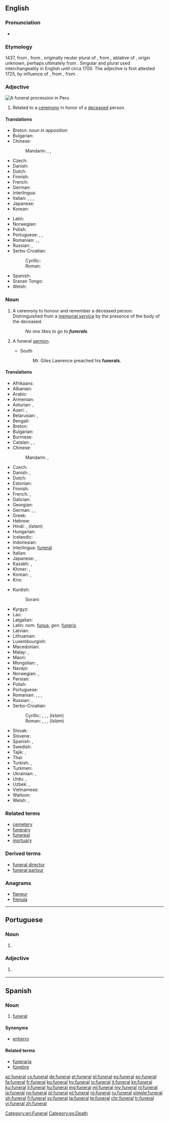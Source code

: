 ==English==
{{wikipedia}}

===Pronunciation===
* {{audio|en-us-funeral.ogg|Audio (US)|lang=en}}

===Etymology===
1437, from {{etyl|frm|en}} {{term|funerailles||funeral rites|lang=frm}} {{g|p}}, from {{etyl|ML.|en}} {{term|funeralia||funeral rites|lang=la}}, originally neuter plural of {{etyl|LL.|en}} {{term|funeralis||having to do with a funeral|lang=la}}, from {{etyl|la|en}} {{term|funere|lang=la}}, ablative of {{term|funus||funeral, death, corpse|lang=la}}, origin unknown, perhaps ultimately from {{etyl|ine-pro|en}} {{m|ine-pro|*dʰew-||to die}}. Singular and plural used interchangeably in English until circa 1700. The adjective {{term|funereal|lang=en}} is first attested 1725, by influence of {{etyl|frm|en}} {{term|funerail|lang=frm}}, from {{etyl|la|en}} {{term|funereus|lang=la}}, from {{term|funus|lang=la}}.

===Adjective===
[[Image:Funeral ceremony.jpg|thumb|A funeral procession in Peru]]
{{en-adj|-}}

# Related to a [[ceremony]] in honor of a [[deceased]] person.

====Translations====
{{trans-top|relating to the ceremony}}
* Breton: {{t-check|br|kañv}} ''noun in apposition''
* Bulgarian: {{t|bg|погреба́лен|sc=Cyrl}}
* Chinese:
*: Mandarin: {{t|cmn|葬禮|sc=Hani}}, {{t+|cmn|葬礼|tr=zànglǐ|sc=Hani}}, {{t+|cmn|葬|tr=zàng|sc=Hani}}
* Czech: {{t+|cs|pohřební}}
* Danish: {{t|da|begravelses-}}
* Dutch: {{t+|nl|begrafenis}}
* Finnish: {{t|fi|hautajais-}}
* French: {{t+|fr|funéraire}}
* German: {{t+|de|Beisetzung}}
* Interlingua: {{t|ia|funeral}}
* Italian: {{t+|it|funebre|m|f}}, {{t|it|funerario|m}}, {{t|it|funereo|m}}, {{t|it|mortuario|m}}
* Japanese: {{t|ja|[[葬式]]の|tr=soshiki no}}
* Korean: {{t|ko|[[장례]]의}}
{{trans-mid}}
* Latin: {{t|la|funeralis}}
* Norwegian: {{t|no|begravelses-}}
* Polish: {{t+|pl|pogrzebowy|m}}
* Portuguese: {{t+|pt|funeral}}, {{t+|pt|fúnebre}}, {{t+|pt|funéreo}}
* Romanian: {{t+|ro|funerar}}, {{t+|ro|sepulcral}}, {{t+|ro|mormântal}}
* Russian: {{t+|ru|похоро́нный}}, {{t+|ru|погреба́льный}}
* Serbo-Croatian:
*: Cyrillic: {{t|sh|по̀гребнӣ|sc=Cyrl}}
*: Roman: {{t|sh|pògrebnī}}
* Spanish: {{t+|es|funeral}}
* Sranan Tongo: {{t|srn|beri}}
* Welsh: {{t+|cy|angladdol}}
{{trans-bottom}}

===Noun===
{{en-noun}}

# A ceremony to honour and remember a deceased person. Distringuished from a [[memorial service]] by the presence of the body of the deceased.
#: ''No one likes to go to '''funerals'''.''
# {{context|dated|chiefly|in the plural|lang=en}} A funeral [[sermon]].
#* South
#*: Mr. Giles Lawrence preached his '''funerals'''.

====Translations====
{{trans-top|ceremony to honour of a deceased person}}
* Afrikaans: {{t|af|begrafnis}}
* Albanian: {{t|sq|funeral|m}}
* Arabic: {{t|ar|جنازة|f|tr=janāza}}
* Armenian: {{t+|hy|թաղում}}
* Asturian: {{t|ast|funeral|m}}, {{t|ast|entierru|m}}
* Azeri: {{t|az|dəfn}}, {{t|az|cənazə}}
* Belarusian: {{t|be|пахава́нне|n|sc=Cyrl}}, {{t|be|хаўту́ры|f-p|sc=Cyrl}}
* Bengali: {{t-needed|bn}}
* Breton: {{t+|br|obidoù|p}}
* Bulgarian: {{t+|bg|погребе́ние|n}}
* Burmese: {{t+|my|ဈာပန|sc=Mymr}}
* Catalan: {{t|ca|enterrament|m}}, {{t|ca|funeral|m}}, {{t|ca|funerals|m-p}}
* Chinese:
*: Mandarin: {{t|cmn|葬禮|sc=Hani}}, {{t+|cmn|葬礼|tr=zànglǐ|sc=Hani}}
* Czech: {{t+|cs|pohřeb|m}}
* Danish: {{t+|da|begravelse|c}}, {{t|da|bistættelse}}
* Dutch: {{t+|nl|begrafenis|f}}
* Estonian: {{t|et|matused|p}}
* Finnish: {{t+|fi|hautajaiset|p}}
* French: {{t+|fr|funérailles|f-p}}, {{t+|fr|obsèques|f-p}}
* Galician: {{t|gl|funeral|m}}
* Georgian: {{t|ka|დაკრძალვა|sc=Geor}}
* German: {{t+|de|Bestattung}}, {{t+|de|Beerdigung|f}}, {{t+|de|Begräbnis|n}}
* Greek: {{t+|el|κηδεία|f}}
* Hebrew: {{t|he|לוויה|f|tr=levayá|sc=Hebr}}
* Hindi: {{t|hi|क्रिया कर्म|tr=kriyā-karm|m|sc=Deva}}, (''Islam'') {{t|hi|जनाज़ा|tr=janāzā|m|sc=Deva}}
* Hungarian: {{t+|hu|temetés}}
* Icelandic: {{t|is|útför}}
* Indonesian: {{t+|id|pemakaman}}
* Interlingua: [[#Interlingua|funeral]]
* Italian: {{t+|it|funerale|m}}
* Japanese: {{t+|ja|葬式|tr=そうしき, sōshiki|sc=Jpan}}, {{t+|ja|葬儀|tr=そうぎ, sōgi|sc=Jpan}}
* Kazakh: {{t|kk|жерлеу|sc=Cyrl}}, {{t|kk|қою|sc=Cyrl}}
* Khmer: {{t|km|បុណ្យខ្មោច|tr=bon kmaoc|sc=Khmr}}, {{t|km|ពិធីបុណ្យសព|tr=pi’tʰii bon sɑp|sc=Khmr}}
* Korean: {{t+|ko|장례|sc=Kore}}, {{t+|ko|장례식|sc=Kore}}
* Krio: {{t|kri|berin}}
{{trans-mid}}
* Kurdish:
*: Sorani: {{t|ku|چه‌ماوه‌ر}}
* Kyrgyz: {{t|ky|тажия|sc=Cyrl}}
* Lao: {{t|lo|ການປົງສົບ|sc=Laoo}}
* Latgalian: {{t|ltg|bēris}}
* Latin: ''nom.'' [[funus]], ''gen.'' [[funeris]]
* Latvian: {{t|lv|bēres}}
* Lithuanian: {{t|lt|laidotuvės}}
* Luxembourgish: {{t|lb|Begriefnes|n}}
* Macedonian: {{t|mk|по́греб|m|sc=Cyrl}}
* Malay: {{t|ms|pengebumian}}, {{t|ms|pemakaman}}
* Maori: {{t|mi|tangihanga}}
* Mongolian: {{t|mn|оршуулга|sc=Cyrl}}, {{t|mn|оршуулгын|sc=Cyrl}}
* Navajo: {{t|nv|yóóʼ eʼelnééh}}
* Norwegian: {{t|no|begravelse|m}}, {{t|no|jordfestelse|m}}
* Persian: {{t+|fa|جنازه|tr=janâze, jenâze}}
* Polish: {{t+|pl|pogrzeb|m}}
* Portuguese: {{t+|pt|funeral|m}}
* Romanian: {{t+|ro|înmormântare|f}}, {{t+|ro|îngropare|f}}, {{t+|ro|înhumare|f}}, {{t+|ro|mormântare|f}}
* Russian: {{t+|ru|по́хороны|f-p}}, {{t+|ru|погребе́ние|n}}
* Serbo-Croatian:
*: Cyrillic: {{t|sh|са̀храна|f|sc=Cyrl}}, {{t|sh|по̀греб|m|sc=Cyrl}}, {{t|sh|спро̀вод|m|sc=Cyrl}}, (''Islam'') {{t|sh|џена́за|f|sc=Cyrl}}
*: Roman: {{t|sh|sàhrana|f}}, {{t|sh|pògreb|m}}, {{t|sh|spròvod|m}}, (''Islam'') {{t|sh|dženáza|f}}
* Slovak: {{t|sk|pohreb|m}}
* Slovene: {{t+|sl|pogreb|m}}
* Spanish: {{t+|es|funeral|m}}, {{t+|es|entierro|m}}
* Swedish: {{t+|sv|begravning|c}}
* Tajik: {{t|tg|ҷаноза|sc=Cyrl}}, {{t|tg|дафн|sc=Cyrl}}
* Thai: {{t|th|งานศพ|tr=ngaan sòp|sc=Thai}}
* Turkish: {{t+|tr|cenaze}}, {{t+|tr|defin}}
* Turkmen: {{t+|tk|jynaza}}
* Ukrainian: {{t|uk|по́хорони|f-p|sc=Cyrl}}, {{t|uk|погре́б|m|sc=Cyrl}}
* Urdu: {{t|ur|کریاکرم|tr=kriyā-karm|m|sc=ur-Arab}}, {{t|ur|جنازہ|tr=janāzā, jināzā|m|sc=ur-Arab}}
* Uzbek: {{t|uz|dafn marosimi}}, {{t|uz|dafn}}
* Vietnamese: {{t|vi|đám tang}}
* Walloon: {{t+|wa|etermint|m}}
* Welsh: {{t|cy|angladd|m|f}}, {{t|cy|cynhebrwng|m}}
{{trans-bottom}}

===Related terms===
* [[cemetery]]
* [[funerary]]
* [[funereal]]
* [[mortuary]]

===Derived terms===
* [[funeral director]]
* [[funeral parlour]]

===Anagrams===
* [[flaneur#English|flaneur]]
* [[frenula#English|frenula]]

[[Category:en:Funeral]]

----

==Portuguese==

===Noun===
{{pt-noun|m}}

# {{l/en|funeral}} {{gloss|ceremony to honour and bury a deceased person}}

===Adjective===
{{pt-adj|funera|l}}

# {{l/en|funeral}} {{gloss|relating to or similar in style or atmosphere to a funeral}}

----

==Spanish==

===Noun===
{{es-noun|m|es}}

# [[#English|funeral]]

====Synonyms====
* [[entierro]]

====Related terms====
* [[funeraria]]
* [[fúnebre]]

[[Category:es:Death]]

[[az:funeral]]
[[cs:funeral]]
[[de:funeral]]
[[et:funeral]]
[[el:funeral]]
[[es:funeral]]
[[eo:funeral]]
[[fa:funeral]]
[[fr:funeral]]
[[ko:funeral]]
[[hy:funeral]]
[[io:funeral]]
[[it:funeral]]
[[kn:funeral]]
[[ku:funeral]]
[[li:funeral]]
[[hu:funeral]]
[[mg:funeral]]
[[ml:funeral]]
[[my:funeral]]
[[nl:funeral]]
[[ja:funeral]]
[[no:funeral]]
[[pl:funeral]]
[[pt:funeral]]
[[ro:funeral]]
[[ru:funeral]]
[[simple:funeral]]
[[sh:funeral]]
[[fi:funeral]]
[[sv:funeral]]
[[ta:funeral]]
[[te:funeral]]
[[chr:funeral]]
[[tr:funeral]]
[[vi:funeral]]
[[zh:funeral]]